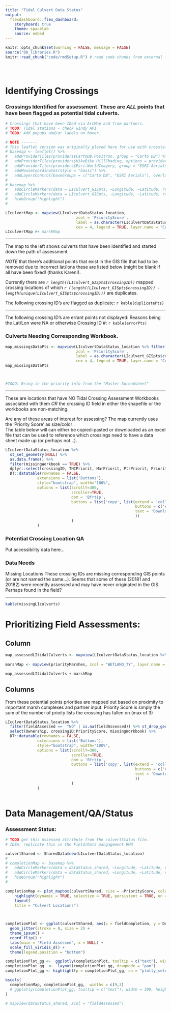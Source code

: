 ```yaml
---
title: "Tidal Culvert Data Status"
output: 
  flexdashboard::flex_dashboard:
    storyboard: true
    theme: spacelab
    source: embed
---
```


```r
knitr::opts_chunk$set(warning = FALSE, message = FALSE)
source("00_libraries.R")
knitr::read_chunk("code/rmdSetup.R") # read code chunks from external files to extend beyond multiple Rmds.
```

```r
```

```r
```

```r
```

Identifying Crossings {.storyboard}
=========================================

### Crossings Identified for assessment. These are _*ALL*_ points that have been flagged as potential tidal culverts. 


```r
# Crossings that have been IDed via ArcMap and from partners.
# TODO: Tidal stations - check windy API
# TODO: Add popups and/or labels on hover. 

# NOTE -------
# This leaflet version was originally placed here for use with crosstalk. 
# basemap <- leaflet() %>% 
#   addProviderTiles(providers$CartoDB.Positron, group = "Carto DB") %>%
#   addProviderTiles(providers$HikeBike.HillShading, options = providerTileOptions(opacity = 0.3), group = "Carto DB") %>% 
#   addProviderTiles(providers$Esri.WorldImagery, group = "ESRI Aerials") %>% 
#   addMouseCoordinates(style = "basic") %>% 
#   addLayersControl(baseGroups = c("Carto DB", "ESRI Aerials"), overlayGroups = c("highlight"), position = "bottomright")
# 
# basemap %>% 
#   addCircleMarkers(data = LIculvert_GISpts, ~Longitude, ~Latitude, radius = 3, fillOpacity = 0.75, fillColor = as.character(tnc_color("Indigo")), stroke = FALSE) %>% 
#   addCircleMarkers(data = LIculvert_GISpts, ~Longitude, ~Latitude, radius = 4, fillOpacity = 1, fillColor = as.character(tnc_color("Red Rock")), stroke = FALSE, group = "highlight") %>% 
#   hideGroup("highlight")
#  

LIculvertMap <- mapview(LIculvertDataStatus_location, 
                               zcol = 'PriorityScore', 
                               label = as.character(LIculvertDataStatus_location$crossingID), lwd = .5,
                               cex = 4, legend = TRUE, layer.name = "Culvert by Priority")
LIculvertMap #+ marshMap


```

***  
The map to the left shows culverts that have been identified and started down the path of assessment. 
 
_*NOTE*_ that there's additional points that exist in the GIS file that had to be removed due to incorrect lat/lons these are listed below (might be blank if all have been fixed! (thanks Karen!).   

Currently there are _`r length((LIculvert_GISpts$crossingID))`_ mapped crossing locations of which _`r (length((LIculvert_GISpts$crossingID)) - length(unique(LIculvert_GISpts$crossingID)))`_ are duplicates.

The following crossing ID's are flagged as duplicate:
`r kable(duplicatePts)`

***

The following crossing ID's are errant points not displayed:
Reasons being the Lat/Lon were NA or otherwise 
Crossing ID #:
`r kable(errorPts)`


### Culverts Needing Corresponding Workbook. 

```r



map_missingsDataPts <- mapview(LIculvertDataStatus_location %>% filter(missingWorkbook == TRUE), 
                               zcol = 'PriorityScore', 
                               label = as.character(LIculvert_GISpts$crossingID), lwd = .5,
                               cex = 4, legend = TRUE, layer.name = "Culvert by Priority") 
map_missingsDataPts 



#TODO: Bring in the priority info from the "Master Spreadsheet"

```

***
These are locations that have NO Tidal Crossing Assessment Workbooks associated with them _OR_ the crossing ID field in either the shapefile or the workbooks are non-matching. 

Are any of these areas of interest for assessing? The map currently uses the 'Priority Score' as size/color .  
The table below will can either be copied-pasted or downloaded as an excel file that can be used to reference which crossings need to have a data sheet made up (or perhaps not...). 




```r
LIculvertDataStatus_location %>% 
  st_set_geometry(NULL) %>% 
  as.data.frame() %>% 
  filter(missingWorkbook == TRUE) %>% 
  dplyr::select(crossingID, TNCPriorit, MarPriorit, PtrPriorit, PriorityScore) %>% 
  DT::datatable(rownames = FALSE, 
              extensions = list('Buttons'), 
              style="bootstrap", width="100%",
              options = list(scrollY=300, 
                             scroller=TRUE,
                             dom = 'Bfrtip',
                             buttons = list('copy', list(extend = 'collection',
                                                         buttons = c('excel'),
                                                         text = 'Download'
                                                         ))
                             )
              )

```


### Potential Crossing Location QA
Put accessibility data here...


### Data Needs

Missing Locations 
These crossing IDs are missing corresponding GIS points (or are not named the same...).
Seems that some of these (20181 and 20182) were recently assessed and may have never originated in the GIS. Perhaps found in the field?

***
```r
kable(missingLIculverts)

```

Prioritizing Field Assessments:
============================================================
Column {data-width=800}
------------------------------------------------------------
```r

map_assessedLItidalCulverts <- mapview(LIculvertDataStatus_location %>% filter(fieldAssessed ==  "NO" | is.na(fieldAssessed)), zcol = "PriorityScore", cex = "PriorityScore", na.color = 'red', layer.name = "Priority") 
 
marshMap <- mapview(priorityMarshes, zcol = "WETLAND_TY", layer.name = "Wetland Type")

map_assessedLItidalCulverts + marshMap

```

Columns {data-width=400}
--------------------------------------------------
From these potential points priorities are mapped out based on proximity to important marsh complexes and partner input. 
Priority Score is simply the sum of the number of prioity lists the crossing has fallen on (max of 3)

```r
LIculvertDataStatus_location %>% 
  filter(fieldAssessed ==  "NO" | is.na(fieldAssessed)) %>% st_drop_geometry() %>% 
  select(Ownership, crossingID:PriorityScore, missingWorkbook) %>% 
  DT::datatable(rownames = FALSE, 
              extensions = list('Buttons'), 
              style="bootstrap", width="100%",
              options = list(scrollY=300, 
                             scroller=TRUE,
                             dom = 'Bfrtip',
                             buttons = list('copy', list(extend = 'collection',
                                                         buttons = c('excel'),
                                                         text = 'Download'
                                                         ))
                             )
              )
                                        
```


Data Management/QA/Status
==================================================

### Assessment Status:  

```r
# TODO get this Assessed attribute from the culvertStatus file. 
# IDEA: replicate this in the Field/Data mangagement RMd

culvertShared <- SharedData$new(LIculvertDataStatus_location)
# 
# completionMap <- basemap %>% 
#   addCircleMarkers(data = dataStatus_shared, ~Longitude, ~Latitude, radius = 3, fillOpacity = 0.75, fillColor = as.character(tnc_color("Indigo")), stroke = FALSE) %>% 
#   addCircleMarkers(data = dataStatus_shared, ~Longitude, ~Latitude, radius = 4, fillOpacity = 1, fillColor = as.character(tnc_color("Red Rock")), stroke = FALSE, group = "highlight") %>% 
#   hideGroup("highlight")
#  

completionMap <- plot_mapbox(culvertShared, size = ~PriorityScore, color = ~PriorityScore, hoverinfo = "text") %>% 
    highlight(dynamic = TRUE, selectize = TRUE, persistent = TRUE, on = 'plotly_hover') %>% 
    layout(
    title = "Culvert Locations")

    

completionPlot <- ggplot(culvertShared, aes(x = fieldCompletion, y = DesktopCompletion, fill = fieldAssessed, text = paste("Crossing ID:", crossingID))) + 
  geom_jitter(stroke = 0, size = 2) + 
  theme_ipsum() + 
  coord_flip() + 
  labs(main = "Field Assessed", x = NULL) + 
  scale_fill_viridis_d() + 
  theme(legend.position = "bottom")

completionPlot_gg <-  ggplotly(completionPlot, tooltip = c("text"), width = 400, height = 400)
completionPlot_gg  <-  layout(completionPlot_gg, dragmode = "pan")
completionPlot_gg <- highlight(p = completionPlot_gg, on = "plotly_selected", dynamic = TRUE, opacityDim = 0.4)

bscols(
  completionMap, completionPlot_gg,  widths = c(9,3)
  # ggplotly(completionPlot_gg, tooltip = c("text"), width = 300, height = 300, dynamicTicks = FALSE), widths = c(9,3)
)

# mapview(dataStatus_shared, zcol = "fieldAssessed")
```

